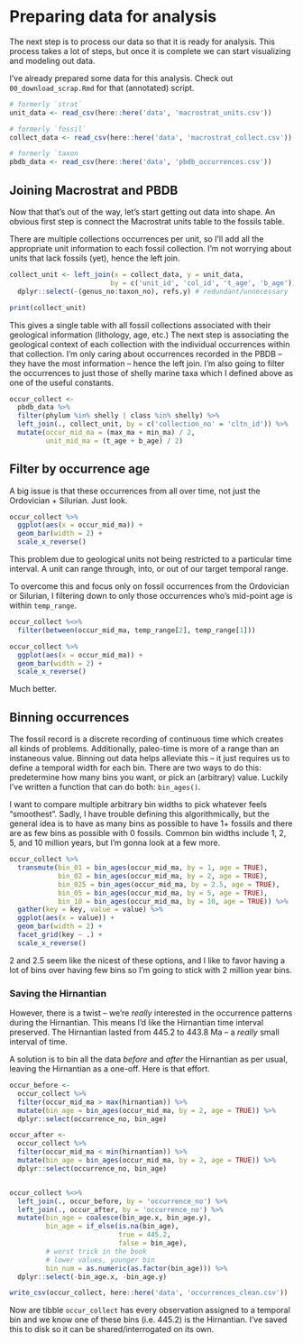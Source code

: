 # Preparing data for analysis

The next step is to process our data so that it is ready for analysis. This process takes a lot of steps, but once it is complete we can start visualizing and modeling out data.

I've already prepared some data for this analysis. Check out `00_download_scrap.Rmd` for that (annotated) script.

```r

# formerly `strat`
unit_data <- read_csv(here::here('data', 'macrostrat_units.csv'))

# formerly `fossil`
collect_data <- read_csv(here::here('data', 'macrostrat_collect.csv'))

# formerly `taxon
pbdb_data <- read_csv(here::here('data', 'pbdb_occurrences.csv'))

```



## Joining Macrostrat and PBDB

Now that that's out of the way, let's start getting out data into shape. An obvious first step is connect the Macrostrat units table to the fossils table. 

There are multiple collections occurrences per unit, so I'll add all the appropriate unit information to each fossil collection. I'm not worrying about units that lack fossils (yet), hence the left join. 

```r

collect_unit <- left_join(x = collect_data, y = unit_data, 
                         by = c('unit_id', 'col_id', 't_age', 'b_age')) %>%
  dplyr::select(-(genus_no:taxon_no), refs.y) # redundant/unnecessary

print(collect_unit)

```

This gives a single table with all fossil collections associated with their geological information (lithology, age, etc.) The next step is associating the geological context of each collection with the individual occurrences within that collection. I'm only caring about occurrences recorded in the PBDB -- they have the most information -- hence the left join. I'm also going to filter the occurrences to just those of shelly marine taxa which I defined above as one of the useful constants.

```r

occur_collect <- 
  pbdb_data %>%
  filter(phylum %in% shelly | class %in% shelly) %>%
  left_join(., collect_unit, by = c('collection_no' = 'cltn_id')) %>%
  mutate(occur_mid_ma = (max_ma + min_ma) / 2,
         unit_mid_ma = (t_age + b_age) / 2)

```


## Filter by occurrence age

A big issue is that these occurrences from all over time, not just the Ordovician + Silurian. Just look.

```r

occur_collect %>% 
  ggplot(aes(x = occur_mid_ma)) +
  geom_bar(width = 2) +
  scale_x_reverse()

```

This problem due to geological units not being restricted to a particular time interval. A unit can range through, into, or out of our target temporal range.

To overcome this and focus only on fossil occurrences from the Ordovician or Silurian, I filtering down to only those occurrences who's mid-point age is within `temp_range`.

```r

occur_collect %<>%
  filter(between(occur_mid_ma, temp_range[2], temp_range[1]))

occur_collect %>%
  ggplot(aes(x = occur_mid_ma)) +
  geom_bar(width = 2) +
  scale_x_reverse()

```

Much better.



## Binning occurrences

The fossil record is a discrete recording of continuous time which creates all kinds of problems. Additionally, paleo-time is more of a range than an instaneous value. Binning out data helps alleviate this -- it just requires us to define a temporal width for each bin. There are two ways to do this: predetermine how many bins you want, or pick an (arbitrary) value. Luckily I've written a function that can do both: `bin_ages()`.

I want to compare multiple arbitrary bin widths to pick whatever feels "smoothest". Sadly, I have trouble defining this algorithmically, but the general idea is to have as many bins as possible to have 1+ fossils and there are as few bins as possible with 0 fossils. Common bin widths include 1, 2, 5, and 10 million years, but I'm gonna look at a few more. 

```r

occur_collect %>%
  transmute(bin_01 = bin_ages(occur_mid_ma, by = 1, age = TRUE),
            bin_02 = bin_ages(occur_mid_ma, by = 2, age = TRUE),
            bin_025 = bin_ages(occur_mid_ma, by = 2.5, age = TRUE),
            bin_05 = bin_ages(occur_mid_ma, by = 5, age = TRUE),
            bin_10 = bin_ages(occur_mid_ma, by = 10, age = TRUE)) %>%
  gather(key = key, value = value) %>%
  ggplot(aes(x = value)) +
  geom_bar(width = 2) +
  facet_grid(key ~ .) +
  scale_x_reverse()

```

2 and 2.5 seem like the nicest of these options, and I like to favor having a lot of bins over having few bins so I'm going to stick with 2 million year bins.


### Saving the Hirnantian

However, there is a twist -- we're *really* interested in the occurrence patterns during the Hirnantian. This means I'd like the Hirnantian time interval preserved. The Hirnantian lasted from 445.2 to 443.8 Ma -- a *really* small interval of time.

A solution is to bin all the data *before* and *after* the Hirnantian as per usual, leaving the Hirnantian as a one-off.  Here is that effort.


```r

occur_before <- 
  occur_collect %>%
  filter(occur_mid_ma > max(hirnantian)) %>%
  mutate(bin_age = bin_ages(occur_mid_ma, by = 2, age = TRUE)) %>%
  dplyr::select(occurrence_no, bin_age)

occur_after <- 
  occur_collect %>%
  filter(occur_mid_ma < min(hirnantian)) %>%
  mutate(bin_age = bin_ages(occur_mid_ma, by = 2, age = TRUE)) %>%
  dplyr::select(occurrence_no, bin_age)


occur_collect %<>%
  left_join(., occur_before, by = 'occurrence_no') %>%
  left_join(., occur_after, by = 'occurrence_no') %>%
  mutate(bin_age = coalesce(bin_age.x, bin_age.y),
         bin_age = if_else(is.na(bin_age),
                           true = 445.2,
                           false = bin_age),
         # worst trick in the book
         # lower values, younger bin
         bin_num = as.numeric(as.factor(bin_age))) %>% 
  dplyr::select(-bin_age.x, -bin_age.y)

write_csv(occur_collect, here::here('data', 'occurrences_clean.csv'))

```

Now are tibble `occur_collect` has every observation assigned to a temporal bin and we know one of these bins (i.e. 445.2) is the Hirnantian. I've saved this to disk so it can be shared/interrogated on its own.
